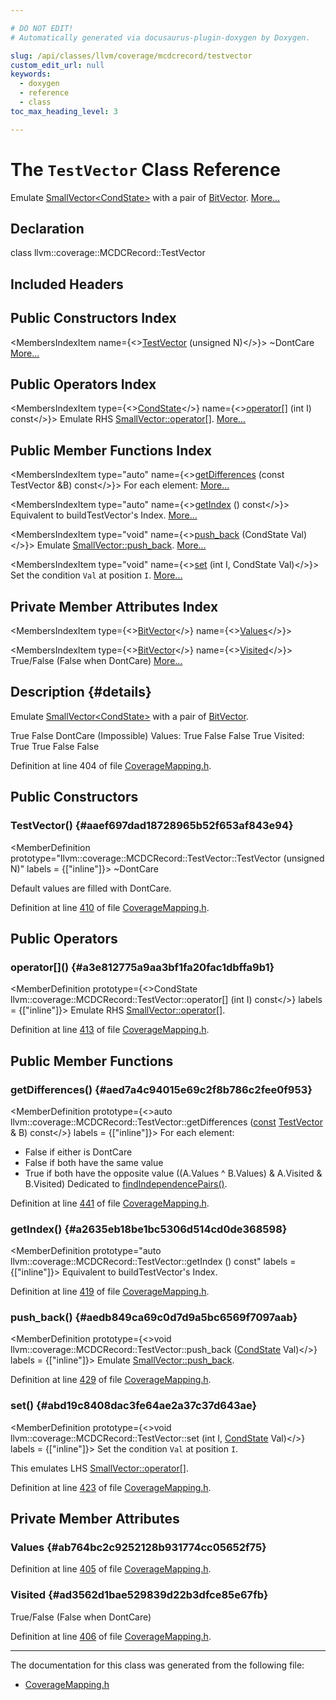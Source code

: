 ```yaml
---

# DO NOT EDIT!
# Automatically generated via docusaurus-plugin-doxygen by Doxygen.

slug: /api/classes/llvm/coverage/mcdcrecord/testvector
custom_edit_url: null
keywords:
  - doxygen
  - reference
  - class
toc_max_heading_level: 3

---
```





# The `TestVector` Class Reference

<DoxygenPage pluginConfig={pluginConfig}>

Emulate <a href="/docs/api/classes/llvm/smallvector">SmallVector&lt;CondState&gt;</a> with a pair of <a href="/docs/api/classes/llvm/bitvector">BitVector</a>. <a href="#details">More...</a>

## Declaration

<CodeBlock>class llvm::coverage::MCDCRecord::TestVector</CodeBlock>

## Included Headers

<IncludesList>
<IncludesListItem
  filePath="llvm/ProfileData/Coverage/CoverageMapping.h"
  permalink="/docs/api/files/include/include/llvm/include/llvm/profiledata/include/llvm/profiledata/coverage/coveragemapping-h"
  isLocal="true" />
</IncludesList>

## Public Constructors Index

<MembersIndex>

<MembersIndexItem
  name={<><a href="#aaef697dad18728965b52f653af843e94">TestVector</a> (unsigned N)</>}>
~DontCare <a href="#aaef697dad18728965b52f653af843e94">More...</a>
</MembersIndexItem>

</MembersIndex>

## Public Operators Index

<MembersIndex>

<MembersIndexItem
  type={<><a href="/docs/api/structs/llvm/coverage/mcdcrecord/#abfea249cd51ba9478b1e85bbc3508418">CondState</a></>}
  name={<><a href="#a3e812775a9aa3bf1fa20fac1dbffa9b1">operator&#91;&#93;</a> (int I) const</>}>
Emulate RHS <a href="/docs/api/classes/llvm/smallvectortemplatecommon/#aaaa3b341d046538bc32d1fa942c14dd0">SmallVector::operator&#91;&#93;</a>. <a href="#a3e812775a9aa3bf1fa20fac1dbffa9b1">More...</a>
</MembersIndexItem>

</MembersIndex>

## Public Member Functions Index

<MembersIndex>

<MembersIndexItem
  type="auto"
  name={<><a href="#aed7a4c94015e69c2f8b786c2fee0f953">getDifferences</a> (const TestVector &amp;B) const</>}>
For each element: <a href="#aed7a4c94015e69c2f8b786c2fee0f953">More...</a>
</MembersIndexItem>

<MembersIndexItem
  type="auto"
  name={<><a href="#a2635eb18be1bc5306d514cd0de368598">getIndex</a> () const</>}>
Equivalent to buildTestVector&#39;s Index. <a href="#a2635eb18be1bc5306d514cd0de368598">More...</a>
</MembersIndexItem>

<MembersIndexItem
  type="void"
  name={<><a href="#aedb849ca69c0d7d9a5bc6569f7097aab">push&#95;back</a> (CondState Val)</>}>
Emulate <a href="/docs/api/classes/llvm/smallvectortemplatebase/#af42bfbc067df27c19ee2fc859df58799">SmallVector::push&#95;back</a>. <a href="#aedb849ca69c0d7d9a5bc6569f7097aab">More...</a>
</MembersIndexItem>

<MembersIndexItem
  type="void"
  name={<><a href="#abd19c8408dac3fe64ae2a37c37d643ae">set</a> (int I, CondState Val)</>}>
Set the condition <code>Val</code> at position <code>I</code>. <a href="#abd19c8408dac3fe64ae2a37c37d643ae">More...</a>
</MembersIndexItem>

</MembersIndex>

## Private Member Attributes Index

<MembersIndex>

<MembersIndexItem
  type={<><a href="/docs/api/classes/llvm/bitvector">BitVector</a></>}
  name={<><a href="#ab764bc2c9252128b931774cc05652f75">Values</a></>}>
</MembersIndexItem>

<MembersIndexItem
  type={<><a href="/docs/api/classes/llvm/bitvector">BitVector</a></>}
  name={<><a href="#ad3562d1bae529839d22b3dfce85e67fb">Visited</a></>}>
True/False (False when DontCare) <a href="#ad3562d1bae529839d22b3dfce85e67fb">More...</a>
</MembersIndexItem>

</MembersIndex>

## Description {#details}

Emulate <a href="/docs/api/classes/llvm/smallvector">SmallVector&lt;CondState&gt;</a> with a pair of <a href="/docs/api/classes/llvm/bitvector">BitVector</a>.

<CodeBlock>     True  False DontCare (Impossible)
</CodeBlock> Values: True False False True Visited: True True False False

Definition at line 404 of file <a href="/docs/api/files/include/include/llvm/include/llvm/profiledata/include/llvm/profiledata/coverage/coveragemapping-h">CoverageMapping.h</a>.

<SectionDefinition>

## Public Constructors

### TestVector() {#aaef697dad18728965b52f653af843e94}

<MemberDefinition
  prototype="llvm::coverage::MCDCRecord::TestVector::TestVector (unsigned N)"
  labels = {["inline"]}>
~DontCare

Default values are filled with DontCare.

Definition at line <a href="/docs/api/files/include/include/llvm/include/llvm/profiledata/include/llvm/profiledata/coverage/coveragemapping-h/#l00410">410</a> of file <a href="/docs/api/files/include/include/llvm/include/llvm/profiledata/include/llvm/profiledata/coverage/coveragemapping-h">CoverageMapping.h</a>.
</MemberDefinition>

</SectionDefinition>

<SectionDefinition>

## Public Operators

### operator&#91;&#93;() {#a3e812775a9aa3bf1fa20fac1dbffa9b1}

<MemberDefinition
  prototype={<>CondState llvm::coverage::MCDCRecord::TestVector::operator&#91;&#93; (int I) const</>}
  labels = {["inline"]}>
Emulate RHS <a href="/docs/api/classes/llvm/smallvectortemplatecommon/#aaaa3b341d046538bc32d1fa942c14dd0">SmallVector::operator&#91;&#93;</a>.

Definition at line <a href="/docs/api/files/include/include/llvm/include/llvm/profiledata/include/llvm/profiledata/coverage/coveragemapping-h/#l00413">413</a> of file <a href="/docs/api/files/include/include/llvm/include/llvm/profiledata/include/llvm/profiledata/coverage/coveragemapping-h">CoverageMapping.h</a>.
</MemberDefinition>

</SectionDefinition>

<SectionDefinition>

## Public Member Functions

### getDifferences() {#aed7a4c94015e69c2f8b786c2fee0f953}

<MemberDefinition
  prototype={<>auto llvm::coverage::MCDCRecord::TestVector::getDifferences (<a href="/docs/api/files/lib/lib/target/lib/target/aarch64/aarch64promoteconstant-cpp/#a90f8350fecae261c25be85d38b451bff">const</a> <a href="/docs/api/classes/llvm/coverage/mcdcrecord/testvector">TestVector</a> &amp; B) const</>}
  labels = {["inline"]}>
For each element:

<ul>
<li>False if either is DontCare</li>
<li>False if both have the same value</li>
<li>True if both have the opposite value ((A.Values ^ B.Values) &amp; A.Visited &amp; B.Visited) Dedicated to <a href="/docs/api/structs/llvm/coverage/mcdcrecord/#a75f33335df18ebee49fbe5b2d5b664a0">findIndependencePairs()</a>.</li>
</ul>

Definition at line <a href="/docs/api/files/include/include/llvm/include/llvm/profiledata/include/llvm/profiledata/coverage/coveragemapping-h/#l00441">441</a> of file <a href="/docs/api/files/include/include/llvm/include/llvm/profiledata/include/llvm/profiledata/coverage/coveragemapping-h">CoverageMapping.h</a>.
</MemberDefinition>

### getIndex() {#a2635eb18be1bc5306d514cd0de368598}

<MemberDefinition
  prototype="auto llvm::coverage::MCDCRecord::TestVector::getIndex () const"
  labels = {["inline"]}>
Equivalent to buildTestVector&#39;s Index.

Definition at line <a href="/docs/api/files/include/include/llvm/include/llvm/profiledata/include/llvm/profiledata/coverage/coveragemapping-h/#l00419">419</a> of file <a href="/docs/api/files/include/include/llvm/include/llvm/profiledata/include/llvm/profiledata/coverage/coveragemapping-h">CoverageMapping.h</a>.
</MemberDefinition>

### push&#95;back() {#aedb849ca69c0d7d9a5bc6569f7097aab}

<MemberDefinition
  prototype={<>void llvm::coverage::MCDCRecord::TestVector::push&#95;back (<a href="/docs/api/structs/llvm/coverage/mcdcrecord/#abfea249cd51ba9478b1e85bbc3508418">CondState</a> Val)</>}
  labels = {["inline"]}>
Emulate <a href="/docs/api/classes/llvm/smallvectortemplatebase/#af42bfbc067df27c19ee2fc859df58799">SmallVector::push&#95;back</a>.

Definition at line <a href="/docs/api/files/include/include/llvm/include/llvm/profiledata/include/llvm/profiledata/coverage/coveragemapping-h/#l00429">429</a> of file <a href="/docs/api/files/include/include/llvm/include/llvm/profiledata/include/llvm/profiledata/coverage/coveragemapping-h">CoverageMapping.h</a>.
</MemberDefinition>

### set() {#abd19c8408dac3fe64ae2a37c37d643ae}

<MemberDefinition
  prototype={<>void llvm::coverage::MCDCRecord::TestVector::set (int I, <a href="/docs/api/structs/llvm/coverage/mcdcrecord/#abfea249cd51ba9478b1e85bbc3508418">CondState</a> Val)</>}
  labels = {["inline"]}>
Set the condition <code>Val</code> at position <code>I</code>.

This emulates LHS <a href="/docs/api/classes/llvm/smallvectortemplatecommon/#aaaa3b341d046538bc32d1fa942c14dd0">SmallVector::operator&#91;&#93;</a>.

Definition at line <a href="/docs/api/files/include/include/llvm/include/llvm/profiledata/include/llvm/profiledata/coverage/coveragemapping-h/#l00423">423</a> of file <a href="/docs/api/files/include/include/llvm/include/llvm/profiledata/include/llvm/profiledata/coverage/coveragemapping-h">CoverageMapping.h</a>.
</MemberDefinition>

</SectionDefinition>

<SectionDefinition>

## Private Member Attributes

### Values {#ab764bc2c9252128b931774cc05652f75}

<MemberDefinition
  prototype="BitVector llvm::coverage::MCDCRecord::TestVector::Values">

Definition at line <a href="/docs/api/files/include/include/llvm/include/llvm/profiledata/include/llvm/profiledata/coverage/coveragemapping-h/#l00405">405</a> of file <a href="/docs/api/files/include/include/llvm/include/llvm/profiledata/include/llvm/profiledata/coverage/coveragemapping-h">CoverageMapping.h</a>.
</MemberDefinition>

### Visited {#ad3562d1bae529839d22b3dfce85e67fb}

<MemberDefinition
  prototype="BitVector llvm::coverage::MCDCRecord::TestVector::Visited">
True/False (False when DontCare)

Definition at line <a href="/docs/api/files/include/include/llvm/include/llvm/profiledata/include/llvm/profiledata/coverage/coveragemapping-h/#l00406">406</a> of file <a href="/docs/api/files/include/include/llvm/include/llvm/profiledata/include/llvm/profiledata/coverage/coveragemapping-h">CoverageMapping.h</a>.
</MemberDefinition>

</SectionDefinition>

<hr/>

The documentation for this class was generated from the following file:

<ul>
<li><a href="/docs/api/files/include/include/llvm/include/llvm/profiledata/include/llvm/profiledata/coverage/coveragemapping-h">CoverageMapping.h</a></li>
</ul>

</DoxygenPage>
